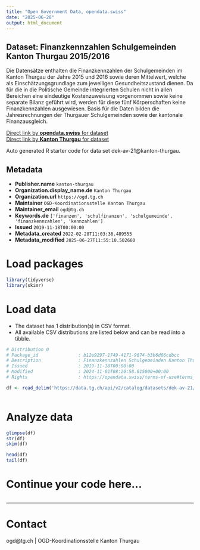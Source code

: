 ```yaml
---
title: "Open Government Data, opendata.swiss"
date: "2025-06-28"
output: html_document
---
```


## Dataset: Finanzkennzahlen Schulgemeinden Kanton Thurgau 2015/2016

Die Datensätze enthalten die Finanzkennzahlen der Schulgemeinden im Kanton Thurgau der Jahre 2015 und 2016 sowie deren Mittelwert, welche als Einschätzungsgrundlage zum jeweiligen Gesundheitszustand dienen. Da für die in die Politische Gemeinde integrierten Schulen nicht in allen Bereichen eine eindeutige Kostenzuweisung vorgenommen sowie keine separate Bilanz geführt wird, werden für diese fünf Körperschaften keine Finanzkennzahlen ausgewiesen. Basis für die Daten bilden die Jahresrechnungen der Thurgauer Schulgemeinden sowie der kantonale Finanzausgleich.

[Direct link by **opendata.swiss** for dataset](https://opendata.swiss/de/dataset/finanzkennzahlen-schulgemeinden-kanton-thurgau-2015-2016)<br>
[Direct link by **Kanton Thurgau** for dataset](https://data.tg.ch/explore/dataset/dek-av-21/)

Auto generated R starter code for data set dek-av-21@kanton-thurgau.

## Metadata

- **Publisher.name** `kanton-thurgau`
- **Organization.display_name.de** `Kanton Thurgau`
- **Organization.url** `https://ogd.tg.ch`
- **Maintainer** `OGD-Koordinationsstelle Kanton Thurgau`
- **Maintainer_email** `ogd@tg.ch`
- **Keywords.de** `['finanzen', 'schulfinanzen', 'schulgemeinde', 'finanzkennzahlen', 'kennzahlen']`
- **Issued** `2019-11-18T00:00:00`
- **Metadata_created** `2022-02-28T11:03:36.489555`
- **Metadata_modified** `2025-06-27T11:55:10.502660`


# Load packages

```r

library(tidyverse)
library(skimr)

```

# Load data

-   The dataset has 1 distribution(s) in CSV format.
-   All available CSV distributions are listed below and can be read into a tibble.

```r

# Distribution 0
# Package_id               : b12e9297-1749-4171-9674-b3b6d66cdbcc
# Description              : Finanzkennzahlen Schulgemeinden Kanton Thurgau 2015/2016 (csv)
# Issued                   : 2019-11-18T00:00:00
# Modified                 : 2024-11-01T08:20:58.615000+00:00
# Rights                   : https://opendata.swiss/terms-of-use#terms_by

df <- read_delim('https://data.tg.ch/api/v2/catalog/datasets/dek-av-21/exports/csv?use_labels=true')



```

# Analyze data

```r

glimpse(df)
str(df)
skim(df)

head(df)
tail(df)

```

# Continue your code here...

```r

```

------------------------------------------------------------------------

# Contact

ogd@tg.ch | OGD-Koordinationsstelle Kanton Thurgau

